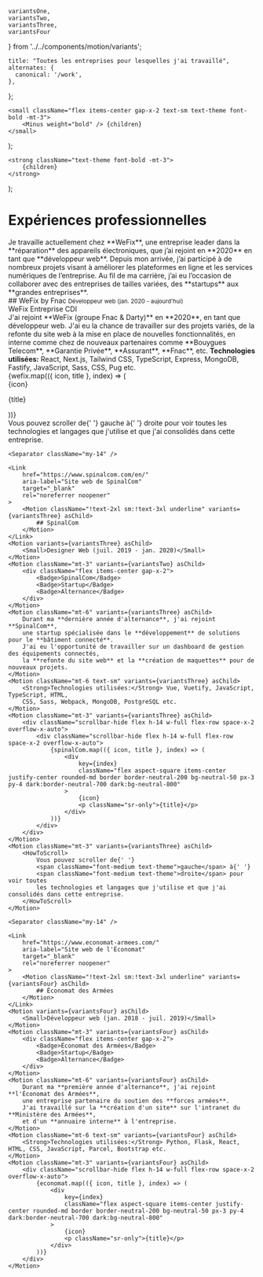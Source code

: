     variantsOne,
    variantsTwo,
    variantsThree,
    variantsFour
} from '../../components/motion/variants';

    title: "Toutes les entreprises pour lesquelles j'ai travaillé",
    alternates: {
      canonical: '/work',
    },
};

    <small className="flex items-center gap-x-2 text-sm text-theme font-bold -mt-3">
        <Minus weight="bold" /> {children}
    </small>
);

    <strong className="text-theme font-bold -mt-3">
        {children}
    </strong>
);

# Expériences professionnelles

<AnimatedNameLink />

<Motion className="mt-10" variants={variantsOne} asChild>
    Je travaille actuellement chez **WeFix**, une entreprise leader dans la **réparation** des
    appareils électroniques, que j’ai rejoint en **2020** en tant que **développeur web**.
    Depuis mon arrivée, j’ai participé à de nombreux projets visant à améliorer les plateformes
    en ligne et les services numériques de l’entreprise.
    Au fil de ma carrière, j’ai eu l’occasion de collaborer avec des
    entreprises de tailles variées, des **startups** aux **grandes entreprises**.
</Motion>

<div className="mt-14">
    <Link
        href="https://wefix.net/"
        aria-label="Site web de WeFix"
        target="_blank"
        rel="noreferrer noopener"
    >
        <Motion className="!text-2xl sm:!text-3xl underline" variants={variantsTwo} asChild>
            ## WeFix by Fnac
        </Motion>
    </Link>
    <Motion variants={variantsTwo} asChild>
        <Small>Développeur web (jan. 2020 - aujourd'hui)</Small>
    </Motion>
    <Motion className="mt-3" variants={variantsTwo} asChild>
        <div className="flex items-center gap-x-2">
            <Badge>WeFix</Badge>
            <Badge>Entreprise</Badge>
            <Badge>CDI</Badge>
        </div>
    </Motion>
    <Motion className="mt-6" variants={variantsTwo} asChild>
        J'ai rejoint **WeFix (groupe Fnac & Darty)** en **2020**, en tant que développeur web.
        J'ai eu la chance de travailler sur des projets variés, de la refonte du site web
        à la mise en place de nouvelles fonctionnalités, en interne comme chez de nouveaux
        partenaires comme **Bouygues Telecom**, **Garantie Privée**, **Assurant**, **Fnac**, etc.
    </Motion>
    <Motion className="mt-6 text-sm" variants={variantsTwo} asChild>
        <Strong>Technologies utilisées:</Strong> React, Next.js, Tailwind CSS,
        TypeScript, Express, MongoDB, Fastify, JavaScript, Sass, CSS, Pug etc.
    </Motion>
    <Motion className="mt-3" variants={variantsTwo} asChild>
        <div className="scrollbar-hide flex h-14 w-full flex-row space-x-2 overflow-x-auto">
            {wefix.map(({ icon, title }, index) => (
                <div
                    key={index}
                    className="flex aspect-square items-center justify-center rounded-md border border-neutral-200 bg-neutral-50 px-3 py-4 dark:border-neutral-700 dark:bg-neutral-800"
                >
                    {icon}
                    <p className="sr-only">{title}</p>
                </div>
            ))}
        </div>
    </Motion>
    <Motion className="mt-3" variants={variantsTwo} asChild>
        <HowToScroll>
            Vous pouvez scroller de{' '}
            <span className="font-medium text-theme">gauche</span> à{' '}
            <span className="font-medium text-theme">droite</span> pour voir toutes
            les technologies et langages que j'utilise et que j'ai consolidés dans cette entreprise.
        </HowToScroll>
    </Motion>

    <Separator className="my-14" />

    <Link
        href="https://www.spinalcom.com/en/"
        aria-label="Site web de SpinalCom"
        target="_blank"
        rel="noreferrer noopener"
    >
        <Motion className="!text-2xl sm:!text-3xl underline" variants={variantsThree} asChild>
            ## SpinalCom
        </Motion>
    </Link>
    <Motion variants={variantsThree} asChild>
        <Small>Designer Web (juil. 2019 - jan. 2020)</Small>
    </Motion>
    <Motion className="mt-3" variants={variantsTwo} asChild>
        <div className="flex items-center gap-x-2">
            <Badge>SpinalCom</Badge>
            <Badge>Startup</Badge>
            <Badge>Alternance</Badge>
        </div>
    </Motion>
    <Motion className="mt-6" variants={variantsThree} asChild>
        Durant ma **dernière année d'alternance**, j'ai rejoint **SpinalCom**,
        une startup spécialisée dans le **développement** de solutions pour le **bâtiment connecté**.
        J'ai eu l'opportunité de travailler sur un dashboard de gestion des équipements connectés,
        la **refonte du site web** et la **création de maquettes** pour de nouveaux projets.
    </Motion>
    <Motion className="mt-6 text-sm" variants={variantsThree} asChild>
        <Strong>Technologies utilisées:</Strong> Vue, Vuetify, JavaScript, TypeScript, HTML,
        CSS, Sass, Webpack, MongoDB, PostgreSQL etc.
    </Motion>
    <Motion className="mt-3" variants={variantsThree} asChild>
        <div className="scrollbar-hide flex h-14 w-full flex-row space-x-2 overflow-x-auto">
            <div className="scrollbar-hide flex h-14 w-full flex-row space-x-2 overflow-x-auto">
                {spinalCom.map(({ icon, title }, index) => (
                    <div
                        key={index}
                        className="flex aspect-square items-center justify-center rounded-md border border-neutral-200 bg-neutral-50 px-3 py-4 dark:border-neutral-700 dark:bg-neutral-800"
                    >
                        {icon}
                        <p className="sr-only">{title}</p>
                    </div>
                ))}
            </div>
        </div>
    </Motion>
    <Motion className="mt-3" variants={variantsThree} asChild>
        <HowToScroll>
            Vous pouvez scroller de{' '}
            <span className="font-medium text-theme">gauche</span> à{' '}
            <span className="font-medium text-theme">droite</span> pour voir toutes
            les technologies et langages que j'utilise et que j'ai consolidés dans cette entreprise.
        </HowToScroll>
    </Motion>

    <Separator className="my-14" />

    <Link
        href="https://www.economat-armees.com/"
        aria-label="Site web de l'Économat"
        target="_blank"
        rel="noreferrer noopener"
    >
        <Motion className="!text-2xl sm:!text-3xl underline" variants={variantsFour} asChild>
            ## Économat des Armées
        </Motion>
    </Link>
    <Motion variants={variantsFour} asChild>
        <Small>Développeur web (jan. 2018 - juil. 2019)</Small>
    </Motion>
    <Motion className="mt-3" variants={variantsFour} asChild>
        <div className="flex items-center gap-x-2">
            <Badge>Économat des Armées</Badge>
            <Badge>Startup</Badge>
            <Badge>Alternance</Badge>
        </div>
    </Motion>
    <Motion className="mt-6" variants={variantsFour} asChild>
        Durant ma **première année d'alternance**, j'ai rejoint **l'Économat des Armées**,
        une entreprise partenaire du soutien des **forces armées**.
        J'ai travaillé sur la **création d'un site** sur l'intranet du **Ministère des Armées**,
        et d'un **annuaire interne** à l'entreprise.
    </Motion>
    <Motion className="mt-6 text-sm" variants={variantsFour} asChild>
        <Strong>Technologies utilisées:</Strong> Python, Flask, React, HTML, CSS, JavaScript, Parcel, Bootstrap etc.
    </Motion>
    <Motion className="mt-3" variants={variantsFour} asChild>
        <div className="scrollbar-hide flex h-14 w-full flex-row space-x-2 overflow-x-auto">
            {economat.map(({ icon, title }, index) => (
                <div
                    key={index}
                    className="flex aspect-square items-center justify-center rounded-md border border-neutral-200 bg-neutral-50 px-3 py-4 dark:border-neutral-700 dark:bg-neutral-800"
                >
                    {icon}
                    <p className="sr-only">{title}</p>
                </div>
            ))}
        </div>
    </Motion>
</div>
